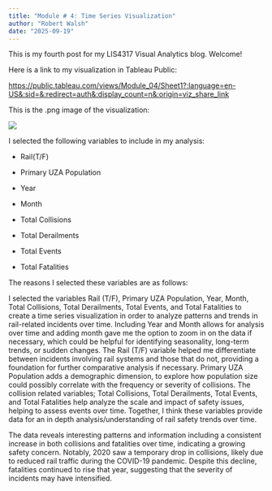 ```yaml
---
title: "Module # 4: Time Series Visualization"
author: "Robert Walsh"
date: "2025-09-19"
---
```


This is my fourth post for my LIS4317 Visual Analytics blog. Welcome!

Here is a link to my visualization in Tableau Public:

<https://public.tableau.com/views/Module_04/Sheet1?:language=en-US&:sid=&:redirect=auth&:display_count=n&:origin=viz_share_link>

This is the .png image of the visualization:

![](images/Module_04_LIS4317.png)

I selected the following variables to include in my analysis:

- Rail(T/F)

- Primary UZA Population

- Year

- Month

- Total Collisions

- Total Derailments

- Total Events

- Total Fatalities


The reasons I selected these variables are as follows:

I selected the variables Rail (T/F), Primary UZA Population, Year, Month, Total Collisions, Total Derailments, Total Events, and Total Fatalities to create a time series visualization in order to analyze patterns and trends in rail-related incidents over time.
Including Year and Month allows for analysis over time and adding month gave me the option to zoom in on the data if necessary, which could be helpful for identifying seasonality, long-term trends, or sudden changes.
The Rail (T/F) variable helped me differentiate between incidents involving rail systems and those that do not, providing a foundation for further comparative analysis if necessary.
Primary UZA Population adds a demographic dimension, to explore how population size could possibly correlate with the frequency or severity of collisions.
The collision related variables; Total Collisions, Total Derailments, Total Events, and Total Fatalities help analyze the scale and impact of safety issues, helping to assess events over time.
Together, I think these variables provide data for an in depth analysis/understanding of rail safety trends over time.

The data reveals interesting patterns and information including a consistent increase in both collisions and fatalities over time, indicating a growing safety concern. Notably, 2020 saw a temporary drop in collisions, likely due to reduced rail traffic during the COVID-19 pandemic. Despite this decline, fatalities continued to rise that year, suggesting that the severity of incidents may have intensified.